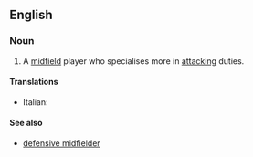 ==English==

===Noun===
{{wikipedia|Midfielder#Attacking midfielder|attacking midfielder}}
{{en-noun|sg=[[attacking]] [[midfielder]]}}

# {{soccer}} A [[midfield]] player who specialises more in [[attacking]] duties.

====Translations====
{{top}}
*Italian: {{t-|it|trequartista|mf}}
{{mid}}

{{bottom}}

====See also====
*[[defensive midfielder]]